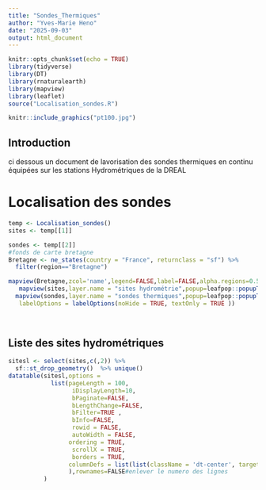 ```yaml
---
title: "Sondes_Thermiques"
author: "Yves-Marie Heno"
date: "2025-09-03"
output: html_document
---
```


```r
knitr::opts_chunk$set(echo = TRUE)
library(tidyverse)
library(DT)
library(rnaturalearth)
library(mapview)
library(leaflet)
source("Localisation_sondes.R")

```

```r
knitr::include_graphics("pt100.jpg")
```

## Introduction
ci dessous un document de lavorisation des sondes thermiques en continu équipées sur les stations
Hydrométriques de la DREAL

# Localisation des sondes

```r
temp <- Localisation_sondes()
sites <- temp[[1]] 

sondes <- temp[[2]]
#fonds de carte bretagne
Bretagne <- ne_states(country = "France", returnclass = "sf") %>% 
  filter(region=="Bretagne")

mapview(Bretagne,zcol='name',legend=FALSE,label=FALSE,alpha.regions=0.5,popup=FALSE)+
   mapview(sites,layer.name = "sites hydrométrie",popup=leafpop::popupTable(sites,zcol=c('code_station','libelle_station')),cex=4,col.regions='blue',label=sites$libelle_site)+
  mapview(sondes,layer.name = "sondes thermiques",popup=leafpop::popupTable(sondes,zcol=c('code_station','libelle_station')),cex=6,col.regions='red',label=sondes$libelle_station, 
   labelOptions = labelOptions(noHide = TRUE, textOnly = TRUE ))
 
  

```


## Liste des sites hydrométriques
```r
sitesl <- select(sites,c(,2)) %>% 
  sf::st_drop_geometry()  %>% unique()
datatable(sitesl,options =
            list(pageLength = 100,
                  iDisplayLength=10,
                  bPaginate=FALSE,                  
                  bLengthChange=FALSE,                       
                  bFilter=TRUE ,                                   
                  bInfo=FALSE,
                  rowid = FALSE,
                  autoWidth = FALSE,
                 ordering = TRUE,
                  scrollX = TRUE,
                  borders = TRUE,
                 columnDefs = list(list(className = 'dt-center', targets ="_all"))
                 ),rownames=FALSE#enlever le numero des lignes
          )


```